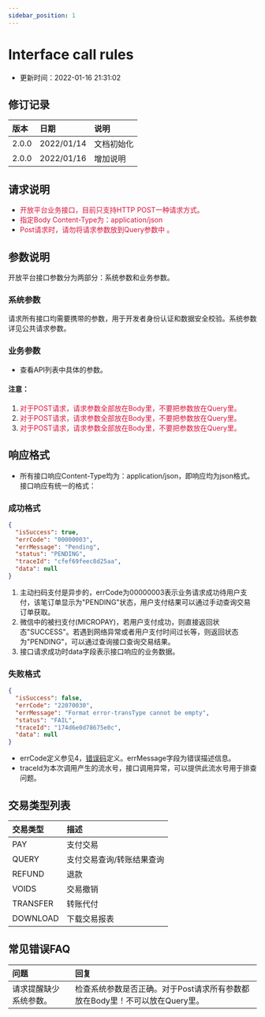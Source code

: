 ```yaml
---
sidebar_position: 1
---
```


# Interface call rules 

* 更新时间：2022-01-16 21:31:02

## 修订记录

| 版本	 | 日期	 | 说明 |
| :-----| :----  | :---- |
|2.0.0 |2022/01/14 | 文档初始化|
|2.0.0 |2022/01/16 | 增加说明|

## 请求说明 
+ <font color="Crimson">开放平台业务接口，目前只支持HTTP POST一种请求方式。</font>
+ <font color="Crimson">指定Body Content-Type为：application/json </font>
+ <font color="Crimson">Post请求时，请勿将请求参数放到Query参数中 。</font>


## 参数说明
开放平台接口参数分为两部分：系统参数和业务参数。
### 系统参数
请求所有接口均需要携带的参数，用于开发者身份认证和数据安全校验。系统参数详见公共请求参数。

### 业务参数
* 查看API列表中具体的参数。
#### 注意：
1. <font color="Crimson">对于POST请求，请求参数全部放在Body里，不要把参数放在Query里。</font>
2. <font color="Crimson">对于POST请求，请求参数全部放在Body里，不要把参数放在Query里。</font>
3. <font color="Crimson">对于POST请求，请求参数全部放在Body里，不要把参数放在Query里。</font>



## 响应格式
* 所有接口响应Content-Type均为：application/json，即响应均为json格式。接口响应有统一的格式：
### 成功格式
```json
{
  "isSuccess": true,
  "errCode": "00000003",
  "errMessage": "Pending",
  "status": "PENDING",
  "traceId": "cfef69feec8d25aa",
  "data": null
}
```
1) 主动扫码支付是异步的，errCode为00000003表示业务请求成功待用户支付，该笔订单显示为"PENDING"状态，用户支付结果可以通过手动查询交易订单获取。
2) 微信中的被扫支付(MICROPAY)，若用户支付成功，则直接返回状态"SUCCESS"。若遇到网络异常或者用户支付时间过长等，则返回状态为"PENDING"，可以通过查询接口查询交易结果。
3) 接口请求成功时data字段表示接口响应的业务数据。
### 失败格式
```json
{
  "isSuccess": false,
  "errCode": "22070030",
  "errMessage": "Format error-transType cannot be empty",
  "status": "FAIL",
  "traceId": "174d6e0d78675e0c",
  "data": null
}
```
* errCode定义参见4，<a href = "/docs/Appendix/commErrCode">错误码</a>定义。errMessage字段为错误描述信息。
* traceId为本次调用产生的流水号，接口调用异常，可以提供此流水号用于排查问题。
## 交易类型列表
| 交易类型 | 描述 |
| :-----| :---- | 
|PAY |支付交易 | 
|QUERY |支付交易查询/转账结果查询| 
|REFUND |退款 | 
|VOIDS |交易撤销 | 
|TRANSFER |转账代付 | 
|DOWNLOAD|下载交易报表|


## 常见错误FAQ
| 问题 | 回复 |
| :-----| :---- | 
|请求提醒缺少系统参数。 |检查系统参数是否正确。对于Post请求所有参数都放在Body里！不可以放在Query里。 | 




